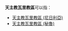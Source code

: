'''天主教瓦里教區'''可以指：
*[[天主教瓦里教區_(尼日利亞)|天主教瓦里教區 (尼日利亞)]]
*[[天主教瓦里教區_(秘魯)|天主教瓦里教區 (秘魯)]]
{{disambig|cat=七字消歧義}}